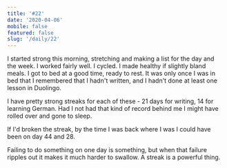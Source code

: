 ```yaml
---
title: '#22'
date: '2020-04-06'
mobile: false
featured: false
slug: '/daily/22'
---
```


I started strong this morning, stretching and making a list for the day and the week. I worked fairly well. I cycled. I made healthy if slightly bland meals. I got to bed at a good time, ready to rest. It was only once I was in bed that I remembered that I hadn't written, and I hadn't done at least one lesson in Duolingo.

I have pretty strong streaks for each of these - 21 days for writing, 14 for learning German. Had I not had that kind of record behind me I might have rolled over and gone to sleep.

If I'd broken the streak, by the time I was back where I was I could have been on day 44 and 28.

Failing to do something on one day is something, but when that failure ripples out it makes it much harder to swallow. A streak is a powerful thing.
